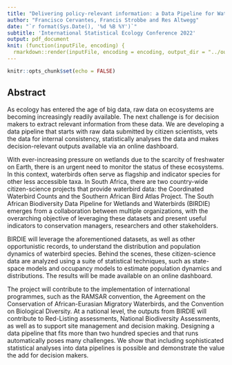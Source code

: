 ```yaml
---
title: "Delivering policy-relevant information: a Data Pipeline for Waterbirds in South Africa"
author: "Francisco Cervantes, Francis Strobbe and Res Altwegg"
date: "`r format(Sys.Date(), '%d %B %Y')`"
subtitle: 'International Statistical Ecology Conference 2022'
output: pdf_document
knit: (function(inputFile, encoding) {
  rmarkdown::render(inputFile, encoding = encoding, output_dir = "../output") })
---
```


```r
knitr::opts_chunk$set(echo = FALSE)
```

## Abstract

As ecology has entered the age of big data, raw data on ecosystems are becoming increasingly readily available. The next challenge is for decision makers to extract relevant information from these data. We are developing a data pipeline that starts with raw data submitted by citizen scientists, vets the data for internal consistency, statistically analyses the data and makes decision-relevant outputs available via an online dashboard.

With ever-increasing pressure on wetlands due to the scarcity of freshwater on Earth, there is an urgent need to monitor the status of these ecosystems. In this context, waterbirds often serve as flagship and indicator species for other less accessible taxa. In South Africa, there are two country-wide citizen-science projects that provide waterbird data: the Coordinated Waterbird Counts and the Southern African Bird Atlas Project. The South African Biodiversity Data Pipeline for Wetlands and Waterbirds (BIRDIE) emerges from a collaboration between multiple organizations, with the overarching objective of leveraging these datasets and present useful indicators to conservation managers, researchers and other stakeholders.

BIRDIE will leverage the aforementioned datasets, as well as other opportunistic records, to understand the distribution and population dynamics of waterbird species. Behind the scenes, these citizen-science data are analyzed using a suite of statistical techniques, such as state-space models and occupancy models to estimate population dynamics and distributions. The results will be made available on an online dashboard.

The project will contribute to the implementation of international programmes, such as the RAMSAR convention, the Agreement on the Conservation of African-Eurasian Migratory Waterbirds, and the Convention on Biological Diversity. At a national level, the outputs from BIRDIE will contribute to Red-Listing assessments, National Biodiversity Assessments, as well as to support site management and decision making. Designing a data pipeline that fits more than two hundred species and that runs automatically poses many challenges. We show that including sophisticated statistical analyses into data pipelines is possible and demonstrate the value the add for decision makers.

<!--In this talk, we will know about the goals of this project, the structure of the pipeline, and some of the challenges met so far.-->

